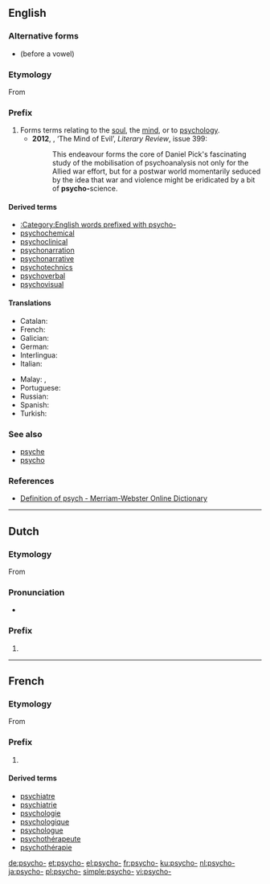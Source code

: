 {{also|psycho}}
==English==

===Alternative forms===
* {{l|en|psych-}} (before a vowel)

===Etymology===
From {{etyl|grc|en}} {{m|grc|ψυχή||soul}}

===Prefix===
{{en-prefix}}

# Forms terms relating to the [[soul]], the [[mind]], or to [[psychology]].
#* '''2012''', {{w|Richard Overy}}, ‘The Mind of Evil’, ''Literary Review'', issue 399:
#*: This endeavour forms the core of Daniel Pick's fascinating study of the mobilisation of psychoanalysis not only for the Allied war effort, but for a postwar world momentarily seduced by the idea that war and violence might be eridicated by a bit of '''psycho-'''science.

====Derived terms====
* [[:Category:English words prefixed with psycho-]]
* [[psychochemical]]
* [[psychoclinical]]
* [[psychonarration]]
* [[psychonarrative]]
* [[psychotechnics]]
* [[psychoverbal]]
* [[psychovisual]]

====Translations====
{{trans-top|relating to the mind}}
* Catalan: {{t|ca|psico-}}
* French: {{t+|fr|psycho-}}
* Galician: {{t+|gl|psico-}}
* German: {{t+|de|psycho-}}
* Interlingua: {{t|ia|psycho-}}
* Italian: {{t+|it|psico-}}
{{trans-mid}}
* Malay: {{t|ms|psiko-}}, {{t|ms|jiwa}}
* Portuguese: {{t+|pt|psico-}}
* Russian: {{t|ru|психо-}}
* Spanish: {{t|es|psico-}}
* Turkish: {{t|tr|psiko-}}
{{trans-bottom}}

===See also===
* [[psyche]]
* [[psycho]]

===References===
* [http://m-w.com/dictionary/psych- Definition of psych - Merriam-Webster Online Dictionary]

----

==Dutch==

===Etymology===
From {{etyl|grc|nl}} {{m|grc|ψυχή||soul}}

===Pronunciation===
* {{audio|Nl-psycho-.ogg|Audio|lang=nl}}

===Prefix===
{{head|nl|prefix}}

# {{l|en|psycho-}}

{{prefixsee|nl}}

----

==French==

===Etymology===
From {{etyl|grc|fr}} {{m|grc|ψυχή||soul}}

===Prefix===
{{head|fr|prefix}}

# {{l|en|psycho-}}

====Derived terms====
{{der-top|psycho-}}
* [[psychiatre]]
* [[psychiatrie]]
* [[psychologie]]
* [[psychologique]]
* [[psychologue]]
* [[psychothérapeute]]
* [[psychothérapie]]
{{der-bottom}}

[[de:psycho-]]
[[et:psycho-]]
[[el:psycho-]]
[[fr:psycho-]]
[[ku:psycho-]]
[[nl:psycho-]]
[[ja:psycho-]]
[[pl:psycho-]]
[[simple:psycho-]]
[[vi:psycho-]]